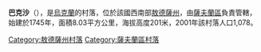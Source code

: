 {{coord|48|0|47|N|29|58|58|E|scale:30000|display=title}}

'''巴克沙'''（{{lang-uk|Бакша}}），是[[烏克蘭|烏克蘭]]的村落，位於該國西南部[[敖德薩州|敖德薩州]]，由[[薩夫蘭區|薩夫蘭區]]負責管轄，始建於1745年，面積8.03平方公里，海拔高度201米，2001年該村落人口1,078。

{{DEFAULTSORT:Бакша}}
[[Category:敖德薩州村落|Category:敖德薩州村落]]
[[Category:薩夫蘭區村落|Category:薩夫蘭區村落]]


{{Odessa-geo-stub}}